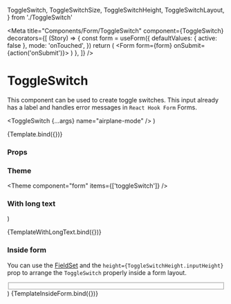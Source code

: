   ToggleSwitch,
  ToggleSwitchSize,
  ToggleSwitchHeight,
  ToggleSwitchLayout,
} from './ToggleSwitch'

<Meta
  title="Components/Form/ToggleSwitch"
  component={ToggleSwitch}
  decorators={[
    (Story) => {
      const form = useForm({
        defaultValues: { active: false },
        mode: 'onTouched',
      })
      return (
        <Form form={form} onSubmit={action('onSubmit')}>
          <Story />
        </Form>
      )
    },
  ]}
/>

# ToggleSwitch

This component can be used to create toggle switches. This input already has a label and handles error messages in `React Hook Form` Forms.

  <ToggleSwitch {...args} name="airplane-mode" />
)

<Canvas>
  <Story
    name="Default"
    args={{
      label: 'Airplane mode',
      layout: ToggleSwitchLayout.start,
      size: ToggleSwitchSize.md,
      height: ToggleSwitchHeight.compact,
      mode: Mode.light,
      disabled: false,
    }}
    argTypes={{
      layout: {
        options: Object.values(ToggleSwitchLayout),
        control: {
          type: 'radio',
        },
      },
      size: {
        options: Object.values(ToggleSwitchSize),
        control: {
          type: 'radio',
        },
      },
      height: {
        options: Object.values(ToggleSwitchHeight),
        control: {
          type: 'radio',
        },
      },
      mode: {
        options: Object.values(Mode),
        control: {
          type: 'radio',
        },
      },
    }}
  >
    {Template.bind({})}
  </Story>
</Canvas>

### Props

<ArgsTable story="Default" />

### Theme

<Theme component="form" items={['toggleSwitch']} />

### With long text

  <ToggleSwitch
    name="toggle-w-long-text"
    label="This switch has a very long text to show the behavior of a line break within the ToggleSwitch component. Adjust the width of the window to see the positioning of the elements within the component."
  />
)

<Canvas>
  <Story name="With long text">{TemplateWithLongText.bind({})}</Story>
</Canvas>

### Inside form

You can use the [FieldSet](/docs/components-form-fieldset--default-story) and the `height={ToggleSwitchHeight.inputHeight}` prop to arrange the `ToggleSwitch` properly inside a form layout.

  <FieldSet label="Privacy">
    <ToggleSwitch
      name="toggle-inside-form"
      label="Accept the privacy policy"
      height={ToggleSwitchHeight.inputHeight}
      layout={ToggleSwitchLayout.spaceBetween}
    />
  </FieldSet>
)

<Canvas>
  <Story name="Inside form">{TemplateInsideForm.bind({})}</Story>
</Canvas>
